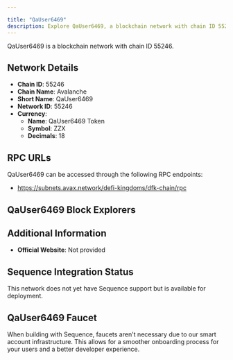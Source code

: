 ```yaml
---

title: "QaUser6469"
description: Explore QaUser6469, a blockchain network with chain ID 55246. Learn about its native currency, QaUser6469 Token, and how to interact with the network.
---
```




QaUser6469 is a blockchain network with chain ID 55246.

## Network Details

- **Chain ID**: 55246
- **Chain Name**: Avalanche
- **Short Name**: QaUser6469
- **Network ID**: 55246
- **Currency**: 
  - **Name**: QaUser6469 Token
  - **Symbol**: ZZX
  - **Decimals**: 18

## RPC URLs

QaUser6469 can be accessed through the following RPC endpoints:

- https://subnets.avax.network/defi-kingdoms/dfk-chain/rpc

## QaUser6469 Block Explorers



## Additional Information

- **Official Website**: Not provided

## Sequence Integration Status

This network does not yet have Sequence support but is available for deployment.

## QaUser6469 Faucet

When building with Sequence, faucets aren't necessary due to our smart account infrastructure. This allows for a smoother onboarding process for your users and a better developer experience.
